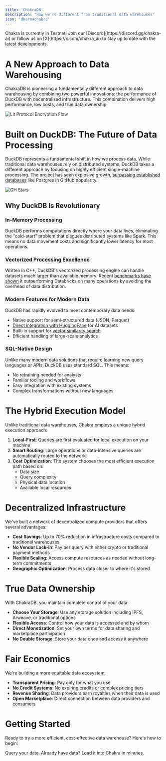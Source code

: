 ```yaml
---
title: 'ChakraDB'
description: "How we're different from traditional data warehouses"
icon: 'dharmachakra'
---
```


<Note>
  Chakra is currently in Testnet! Join our
  [Discord](https://discord.gg/chakra-ai) or follow us on
  [X](https://x.com/chakra_ai) to stay up to date with the latest developments.
</Note>

# A New Approach to Data Warehousing

ChakraDB is pioneering a fundamentally different approach to data warehousing by combining two powerful innovations: the performance of DuckDB with decentralized infrastructure. This combination delivers high performance, low costs, and true data ownership.

<img src='/images/chakra-duck.png' alt='Lit Protocol Encryption Flow' />

# Built on DuckDB: The Future of Data Processing

DuckDB represents a fundamental shift in how we process data. While traditional data warehouses rely on distributed systems, DuckDB takes a different approach by focusing on highly efficient single-machine processing. The project has seen explosive growth, [surpassing established databases](https://duckdb.org/why_duckdb) like Postgres in GitHub popularity.

<img src='/images/gh-stars.png' alt='GH Stars' />

## Why DuckDB Is Revolutionary

### In-Memory Processing

DuckDB performs computations directly where your data lives, eliminating the "cold-start" problem that plagues distributed systems like Spark. This means no data movement costs and significantly lower latency for most operations.

### Vectorized Processing Excellence

Written in C++, DuckDB's vectorized processing engine can handle datasets much larger than available memory. Recent [benchmarks have shown](https://medium.com/datamindedbe/use-dbt-and-duckdb-instead-of-spark-in-data-pipelines-9063a31ea2b5) it outperforming Databricks on many operations by avoiding the overhead of data distribution.

### Modern Features for Modern Data

DuckDB has rapidly evolved to meet contemporary data needs:

- Native support for semi-structured data (JSON, Parquet)
- [Direct integration with HuggingFace](https://duckdb.org/docs/extensions/httpfs/hugging_face.html) for AI datasets
- Built-in support for [vector similarity search](https://duckdb.org/2024/05/03/vector-similarity-search-vss.html)
- Efficient handling of large-scale analytics

### SQL-Native Design

Unlike many modern data solutions that require learning new query languages or APIs, DuckDB uses standard SQL. This means:

- No retraining needed for analysts
- Familiar tooling and workflows
- Easy integration with existing systems
- Complex transformations without new languages

# The Hybrid Execution Model

Unlike traditional data warehouses, Chakra employs a unique hybrid execution approach:

1. **Local-First**: Queries are first evaluated for local execution on your machine
2. **Smart Routing**: Large operations or data-intensive queries are automatically routed to the network
3. **Cost Optimization**: The system chooses the most efficient execution path based on:
   - Data size
   - Query complexity
   - Physical data location
   - Available local resources

# Decentralized Infrastructure

We've built a network of decentralized compute providers that offers several advantages:

- **Cost Savings**: Up to 70% reduction in infrastructure costs compared to traditional warehouses
- **No Vendor Lock-in**: Pay per query with either crypto or traditional payment methods
- **Flexible Scaling**: Access compute resources as needed without long-term commitments
- **Geographic Optimization**: Process data closer to where it's stored

# True Data Ownership

With ChakraDB, you maintain complete control of your data:

- **Choose Your Storage**: Use any storage solution including IPFS, Arweave, or traditional options
- **Flexible Access**: Control how your data is accessed and by whom
- **Direct Monetization**: Set your own terms for data sharing and marketplace participation
- **No Double Storage**: Store your data once and access it anywhere

# Fair Economics

We're building a more equitable data ecosystem:

- **Transparent Pricing**: Pay only for what you use
- **No Credit Systems**: No expiring credits or complex pricing tiers
- **Revenue Sharing**: Data providers earn royalties when their data is used
- **Open Marketplace**: Direct connection between data providers and consumers

# Getting Started

Ready to try a more efficient, cost-effective data warehouse? Here's how to begin:

<CardGroup cols={2}>
  <Card title='Worksheets' icon='table' href='/datawarehouse/worksheet'>
    Query your data.
  </Card>
  <Card title='Existing Data' icon='server' href='/datawarehouse/existing-data'>
    Already have data? Load it into Chakra in minutes.
  </Card>
</CardGroup>
